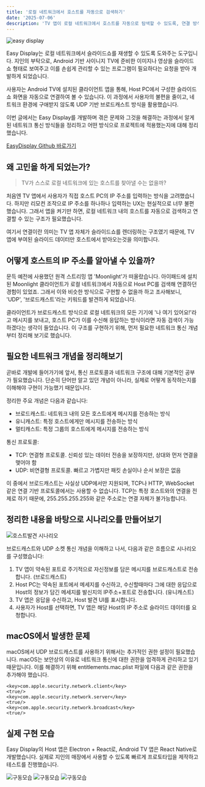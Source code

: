 ```yaml
---
title: '로컬 네트워크에서 호스트를 자동으로 검색하기'
date: '2025-07-06'
description: 'TV 앱이 로컬 네트워크에서 호스트를 자동으로 탐색할 수 있도록, 연결 방식부터 통신 흐름까지 직접 설계하고 구현했습니다. 실제 환경에 맞는 시나리오를 구성하고, 단계적으로 문제를 해결해 나간 과정을 기록했습니다.'
---
```


![easy display](/posts/easydisplay-udp/img-1.svg)

Easy Display는 로컬 네트워크에서 슬라이드쇼를 재생할 수 있도록 도와주는 도구입니다. 지인의 부탁으로, Android 기반 사이니지 TV에 준비한 이미지나 영상을 슬라이드쇼 형태로 보여주고 이를 손쉽게 관리할 수 있는 프로그램이 필요하다는 요청을 받아 개발하게 되었습니다.

사용자는 Android TV에 설치된 클라이언트 앱을 통해, Host PC에서 구성한 슬라이드쇼 화면을 자동으로 연결하여 볼 수 있습니다. 이 과정에서 사용자의 불편을 줄이고, 네트워크 환경에 구애받지 않도록 UDP 기반 브로드캐스트 방식을 활용했습니다.

이번 글에서는 Easy Display를 개발하며 겪은 문제와 그것을 해결하는 과정에서 알게 된 네트워크 통신 방식들을 정리하고 어떤 방식으로 프로젝트에 적용했는지에 대해 정리했습니다.

[EasyDisplay Github 바로가기](https://github.com/cksrlcks/easy-display)

## 왜 고민을 하게 되었는가?

> TV가 스스로 로컬 네트워크에 있는 호스트를 찾아낼 수는 없을까?

처음엔 TV 앱에서 사용자가 직접 호스트 PC의 IP 주소를 입력하는 방식을 고려했습니다. 하지만 리모컨 조작으로 IP 주소를 하나하나 입력하는 UX는 현실적으로 너무 불편했습니다. 그래서 앱을 켜기만 하면, 로컬 네트워크 내의 호스트를 자동으로 검색하고 연결할 수 있는 구조가 필요했습니다. 

여기서 연결이란 의미는 TV 앱 자체가 슬라이드쇼를 렌더링하는 구조였기 때문에, TV앱에 부여된 슬라이드 데이터만 호스트에서 받아오는것을 의미합니다.

## 어떻게 호스트의 IP 주소를 알아낼 수 있을까?

문득 예전에 사용했던 원격 스트리밍 앱 'Moonlight'가 떠올랐습니다. 아이패드에 설치된 Moonlight 클라이언트가 로컬 네트워크에서 자동으로 Host PC를 검색해 연결하던 경험이 있었죠. 그래서 이와 비슷한 방식으로 구현할 수 없을까 하고 조사해보니, 'UDP', '브로드캐스트'라는 키워드를 발견하게 되었습니다.

클라이언트가 브로드캐스트 방식으로 로컬 네트워크의 모든 기기에 '나 여기 있어요!'라고 메시지를 보내고, 호스트 PC가 이를 수신해 응답하는 방식이라면 자동 검색이 가능하겠다는 생각이 들었습니다. 이 구조를 구현하기 위해, 먼저 필요한 네트워크 통신 개념부터 정리해 보기로 했습니다.

## 필요한 네트워크 개념을 정리해보기

곧바로 개발에 들어가기에 앞서, 통신 프로토콜과 네트워크 구조에 대해 기본적인 공부가 필요했습니다. 단순히 단어만 알고 있던 개념이 아니라, 실제로 어떻게 동작하는지를 이해해야 구현이 가능했기 때문입니다.

정리한 주요 개념은 다음과 같습니다:

- 브로드캐스트: 네트워크 내의 모든 호스트에게 메시지를 전송하는 방식
- 유니캐스트: 특정 호스트에게만 메시지를 전송하는 방식
- 멀티캐스트: 특정 그룹의 호스트에게 메시지를 전송하는 방식

통신 프로토콜:
- TCP: 연결형 프로토콜. 신뢰성 있는 데이터 전송을 보장하지만, 상대와 먼저 연결을 맺어야 함
- UDP: 비연결형 프로토콜. 빠르고 가볍지만 패킷 손실이나 순서 보장은 없음

이 중에서 브로드캐스트는 사실상 UDP에서만 지원되며, TCP나 HTTP, WebSocket 같은 연결 기반 프로토콜에서는 사용할 수 없습니다. TCP는 특정 호스트와의 연결을 전제로 하기 때문에, 255.255.255.255와 같은 주소로는 연결 자체가 불가능합니다.

## 정리한 내용을 바탕으로 시나리오를 만들어보기

![호스트발견 시나리오](/posts/easydisplay-udp/img-2.svg)

브로드캐스트와 UDP 소켓 통신 개념을 이해하고 나서, 다음과 같은 흐름으로 시나리오를 구성했습니다:

1. TV 앱이 약속된 포트로 주기적으로 자신정보를 담은 메시지를 브로드캐스트로 전송합니다. (브로드캐스트)
2. Host PC는 약속된 포트에서 메세지를 수신하고, 수신할때마다 그에 대한 응답으로 Host의 정보가 담긴 메세지를 발신지의 IP주소+포트로 전송합니다. (유니캐스트)
3. TV 앱은 응답을 수신하고, Host 발견 UI를 표시합니다.
4. 사용자가 Host를 선택하면, TV 앱은 해당 Host의 IP 주소로 슬라이드 데이터를 요청합니다.


## macOS에서 발생한 문제
macOS에서 UDP 브로드캐스트를 사용하기 위해서는 추가적인 권한 설정이 필요했습니다. macOS는 보안상의 이유로 네트워크 통신에 대한 권한을 엄격하게 관리하고 있기 때문입니다. 이를 해결하기 위해 entitlements.mac.plist 파일에 다음과 같은 권한을 추가해야 했습니다.

```
<key>com.apple.security.network.client</key>
<true/>
<key>com.apple.security.network.server</key>
<true/>
<key>com.apple.security.network.broadcast</key>
<true/>
```

## 실제 구현 모습
Easy Display의 Host 앱은 Electron + React로, Android TV 앱은 React Native로 개발했습니다. 실제로 지인의 매장에서 사용할 수 있도록 빠르게 프로토타입을 제작하고 테스트를 진행했습니다.

![구동모습](/posts/easydisplay-udp/mov.webp)
![구동모습](/posts/easydisplay-udp/mov2.webp)
![구동모습](/posts/easydisplay-udp/img-3.png)
